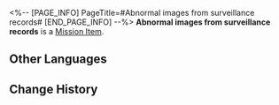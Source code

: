 <%-- [PAGE_INFO]
PageTitle=#Abnormal images from surveillance records#
[END_PAGE_INFO] --%>
{{Item Infobox
|id          = 140403
|image       = Item Abnormal images from surveillance records.png
|type        = Mission Item
|invCategory = 
|rarity      = 3
|effect      = 
|description = Surveillance images provided by the security robot. It records the suspicious figure that recently approached the door security system.
}}
'''Abnormal images from surveillance records''' is a [[Mission Item]].

==Other Languages==
{{Other Languages
|en   = Abnormal images from surveillance records
|zhs  = 监控记录的异常画面
|zht  = 監視錄影的異常畫面
|ja   = 監視カメラが記録した異常な映像
|ko   = 감시 카메라 속 이상 화면
|es   = Imágenes anómalas de las cámaras de seguridad
|fr   = Images anormales du système de surveillance
|ru   = Аномальные изображения с камер наблюдения
|th   = ภาพผิดปกติของบันทึกตรวจสอบ
|vi   = Hình Ảnh Lạ Từ Nhật Ký Giám Sát
|de   = Überwachungsaufzeichnung
|id   = Gambar Aneh dari Rekaman Kamera Pengawas
|pt   = Imagens Anormais das Câmeras de Segurança
}}

==Change History==
{{Change History|1.6}}